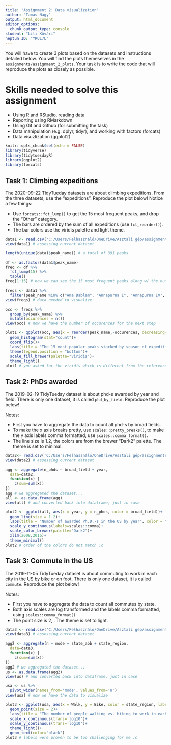 ```yaml
---
title: 'Assignment 2: Data visualization'
author: "Tamas Nagy"
output: html_document
editor_options: 
  chunk_output_type: console
student: "Lili Kővári"
neptun ID: "YRUL7L"
---
```


You will have to create 3 plots based on the datasets and instructions detailed below. You will find the plots themeselves in the `assignments/assignment_2_plots`. Your task is to write the code that will reproduce the plots as closely as possible.

# Skills needed to solve this assignment

-   Using R and RStudio, reading data
-   Reporting using RMarkdown
-   Using Git and Github (for submitting the task)
-   Data manipulation (e.g. dplyr, tidyr), and working with factors (forcats)
-   Data visuzlization (ggplot2)

```r
knitr::opts_chunk$set(echo = FALSE)
library(tidyverse)
library(tidytuesdayR)
library(ggplot2)
library(forcats)
```

## Task 1: Climbing expeditions

The 2020-09-22 TidyTueday datasets are about climbing expeditions. From the three datasets, use the "expeditions". Reproduce the plot below! Notice a few things:

-   Use `forcats::fct_lump()` to get the 15 most frequent peaks, and drop the "Other" category.
-   The bars are ordered by the sum of all expeditions (use `fct_reorder()`).
-   The bar colors use the viridis palette and light theme.

```r
data1 <- read.csv('C:/Users/Felhasználó/OneDrive/Asztali gép/assignments/2ndassignment/expeditions.csv')
view(data1) # assessing current dataset

length(unique(data1$peak_name)) # a total of 391 peaks

df <- as.factor(data1$peak_name)
freq <- df %>%
  fct_lump(15) %>%
  table() 
freq[1:15] # now we can see the 15 most frequent peaks along w/ the number of occurences, without "other"

freqs <- data1 %>%
  filter(peak_name %in% c("Ama Dablam", "Annapurna I", "Annapurna IV", "Baruntse", "Cho Oyu", "Dhaulagiri I", "Everest", "Himlung Himal", "Kangchenjunga", "Lhotse", "Makalu", "Manaslu", "Pumori Putha Hiunchuli", "Tilicho"))
view(freqs) # data needed to visualize

occ <- freqs %>% 
  group_by(peak_name) %>%   
  mutate(occurences = n())
view(occ) # now we have the number of occurences for the next step

plot1 <- ggplot(occ, aes(x = reorder(peak_name,-occurences, decreasing=TRUE), fill = season))+
  geom_histogram(stat="count")+
  coord_flip()+
  labs(title = "The 15 most popular peaks stacked by season of expedition", fill = "season", x = NULL, y = "Number of expeditions")+
  theme(legend.position = "bottom")+
  scale_fill_brewer(palette="viridis")+ 
  theme_light()
plot1 # you asked for the viridis which is different from the reference plot but here we are:))
```

## Task 2: PhDs awarded

The 2019-02-19 TidyTueday dataset is about phd-s awarded by year and field. There is only one dataset, it is called `phd_by_field`. Reproduce the plot below!

Notes:

-   First you have to aggregate the data to count all phd-s by broad fields.
-   To make the x axis breaks pretty, use `scales::pretty_breaks()`, to make the y axis labels comma formatted, use `scales::comma_format()`.
-   The line size is 1.2, the colors are from the brewer "Dark2" palette. The theme is set to minimal.

```r
data2<- read.csv('C:/Users/Felhasználó/OneDrive/Asztali gép/assignments/2ndassignment/phd_by_field.csv')
view(data2) # assessing current dataset

agg <- aggregate(n_phds ~ broad_field + year, 
  data=data2, 
  function(x) { 
    c(sum=sum(x)) 
})
agg # we aggregated the dataset...
all <- as.data.frame(agg)
view(all) # and converted back into dataframe, just in case

plot2 <- ggplot(all, aes(x = year, y = n_phds, color = broad_field))+
  geom_line(size = 1.2)+
  labs(title = "Number of awarded Ph.D.-s in the US by year", color = "Broad field", x = NULL, y = NULL)+
  scale_y_continuous(labels=scales::comma)+
  scale_color_brewer(palette="Dark2")+
  xlim(2008,2016)+
  theme_minimal()
plot2 # order of the colors do not match :c
```

## Task 3: Commute in the US

The 2019-11-05 TidyTueday dataset is about commuting to work in each city in the US by bike or on foot. There is only one dataset, it is called `commute`. Reproduce the plot below!

Notes:

-   First you have to aggregate the data to count all commutes by state.
-   Both axis scales are log transformed and the labels comma formatted, using `scales::comma_format()`
-   The point size is 2, . The theme is set to light.

```r
data3 <- read.csv('C:/Users/Felhasználó/OneDrive/Asztali gép/assignments/2ndassignment/commute.csv')
view(data3) # assessing current dataset

agg2 <- aggregate(n ~ mode + state_abb + state_region, 
  data=data3, 
  function(x) { 
    c(sum=sum(x)) 
})
agg2 # we aggregated the dataset...
us <- as.data.frame(agg2)
view(us) # and converted back into dataframe, just in case

usa <- us %>% 
  pivot_wider(names_from='mode', values_from='n')
view(usa) # now we have the data to visualize

plot3 <- ggplot(usa, aes(x = Walk, y = Bike, color = state_region, label = state_abb))+
  geom_point(size = 2)+
  labs(title = "The number of people walking vs. biking to work in each USA state", color = "State region", x = "Number of people walking to work (log N)", y = "Number of people biking to work (log N)")+
  scale_x_continuous(trans='log10')+
  scale_y_continuous(trans='log10')+
  theme_light()+
  geom_text(color="black")
plot3 # labels were proven to be too challenging for me :c
```
